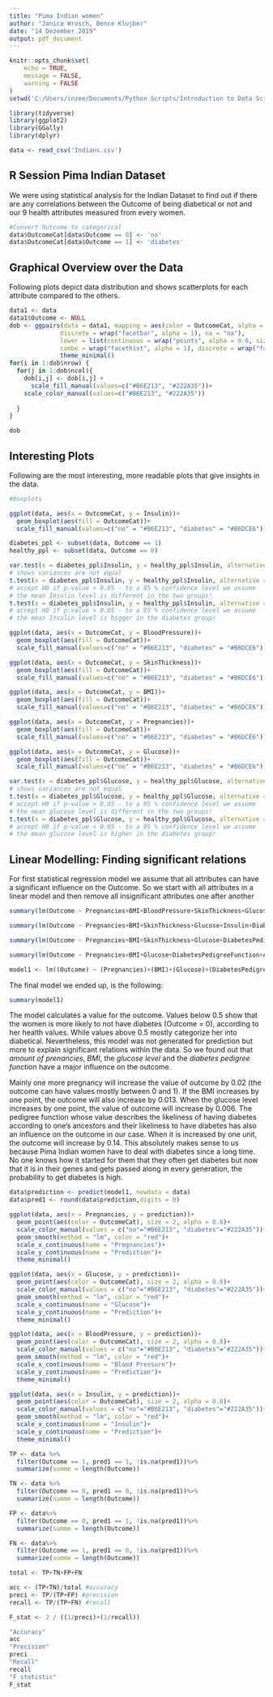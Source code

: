 ---
title: "Pima Indian women"
author: "Janica Wrosch, Bence Klujber"
date: "14 Dezember 2019"
output: pdf_document
---

```{r setup, include=FALSE}
knitr::opts_chunk$set(
	echo = TRUE,
	message = FALSE,
	warning = FALSE
)
setwd('C:/Users/inzee/Documents/Python Scripts/Introduction to Data Science')

library(tidyverse)
library(ggplot2)
library(GGally)
library(dplyr)

data <- read_csv('Indians.csv')

```

## R Session Pima Indian Dataset

We were using statistical analysis for the Indian Dataset to find out if there are any correlations between the Outcome of being diabetical or not and our 9 health attributes measured from every women.

```{r convert_category, echo=TRUE, warning=FALSE}
#Convert Outcome to categorical
data$OutcomeCat[data$Outcome == 0] <- 'no'
data$OutcomeCat[data$Outcome == 1] <- 'diabetes'


```

## Graphical Overview over the Data

Following plots depict data distribution and shows scatterplots for each attribute compared to the others.

```{r ggpair_plot, echo=FALSE, warning=FALSE}
data1 <- data
data1$Outcome <- NULL
dob <- ggpairs(data = data1, mapping = aes(color = OutcomeCat, alpha = 0.6), upper = list(continuous = "cor", combo = wrap("box_no_facet", alpha = 1, size = 0.7),
              discrete = wrap("facetbar", alpha = 1), na = "na"),
              lower = list(continuous = wrap("points", alpha = 0.6, size = 0.7),
              combo = wrap("facethist", alpha = 1), discrete = wrap("facetbar", alpha = 1), na = "na"))+
              theme_minimal()
for(i in 1:dob$nrow) {
  for(j in 1:dob$ncol){
    dob[i,j] <- dob[i,j] + 
      scale_fill_manual(values=c("#B6E213", "#222A35"))+
    scale_color_manual(values=c("#B6E213", "#222A35"))  
    
  }
}

dob
```

## Interesting Plots

Following are the most interesting, more readable plots that give insights in the data.

```{r insulin_relation, echo=TRUE, warning=FALSE}

#boxplots

ggplot(data, aes(x = OutcomeCat, y = Insulin))+
  geom_boxplot(aes(fill = OutcomeCat))+
  scale_fill_manual(values=c("no" = "#B6E213", "diabetes" = "#B6DCE6"))

diabetes_ppl <- subset(data, Outcome == 1)
healthy_ppl <- subset(data, Outcome == 0)

var.test(x = diabetes_ppl$Insulin, y = healthy_ppl$Insulin, alternative = "two.sided")
# shows variances are not equal
t.test(x = diabetes_ppl$Insulin, y = healthy_ppl$Insulin, alternative = "two.sided", var.equal = F)
# accept H0 if p-value > 0.05 - to a 95 % confidence level we assume
# the mean Insulin level is different in the two groups!
t.test(x = diabetes_ppl$Insulin, y = healthy_ppl$Insulin, alternative = "greater", var.equal = F)
# accept H0 if p-value > 0.05 - to a 95 % confidence level we assume
# the mean Insulin level is bigger in the diabetes group!
```

```{r plots}
ggplot(data, aes(x = OutcomeCat, y = BloodPressure))+
  geom_boxplot(aes(fill = OutcomeCat))+
  scale_fill_manual(values=c("no" = "#B6E213", "diabetes" = "#B6DCE6"))

ggplot(data, aes(x = OutcomeCat, y = SkinThickness))+
  geom_boxplot(aes(fill = OutcomeCat))+
  scale_fill_manual(values=c("no" = "#B6E213", "diabetes" = "#B6DCE6"))

ggplot(data, aes(x = OutcomeCat, y = BMI))+
  geom_boxplot(aes(fill = OutcomeCat))+
  scale_fill_manual(values=c("no" = "#B6E213", "diabetes" = "#B6DCE6"))

ggplot(data, aes(x = OutcomeCat, y = Pregnancies))+
  geom_boxplot(aes(fill = OutcomeCat))+
  scale_fill_manual(values=c("no" = "#B6E213", "diabetes" = "#B6DCE6"))
```


```{r glucose_relation}

ggplot(data, aes(x = OutcomeCat, y = Glucose))+
  geom_boxplot(aes(fill = OutcomeCat))+
  scale_fill_manual(values=c("no" = "#B6E213", "diabetes" = "#B6DCE6"))

var.test(x = diabetes_ppl$Glucose, y = healthy_ppl$Glucose, alternative = "two.sided")
# shows variances are not equal
t.test(x = diabetes_ppl$Glucose, y = healthy_ppl$Glucose, alternative = "two.sided", var.equal = F)
# accept H0 if p-value > 0.05 - to a 95 % confidence level we assume
# the mean glucose level is different in the two groups!
t.test(x = diabetes_ppl$Glucose, y = healthy_ppl$Glucose, alternative = "greater", var.equal = F)
# accept H0 if p-value < 0.05 - to a 95 % confidence level we assume
# the mean glucose level is higher in the diabetes group!
```


## Linear Modelling: Finding significant relations

For first statistical regression model we assume that all attributes can have a significant influence on the Outcome. So we start with all attributes in a linear model and then remove all insignificant attributes one after another

```{r model_all_attributes, echo=FALSE, warning=FALSE}
summary(lm(Outcome ~ Pregnancies+BMI+BloodPressure+SkinThickness+Glucose+Insulin+DiabetesPedigreeFunction+Age, data = data))

summary(lm(Outcome ~ Pregnancies+BMI+SkinThickness+Glucose+Insulin+DiabetesPedigreeFunction+Age, data = data))

summary(lm(Outcome ~ Pregnancies+BMI+SkinThickness+Glucose+DiabetesPedigreeFunction+Age, data = data))

summary(lm(Outcome ~ Pregnancies+BMI+Glucose+DiabetesPedigreeFunction+Age, data = data))

model1 <- lm((Outcome) ~ (Pregnancies)+(BMI)+(Glucose)+(DiabetesPedigreeFunction), data = data)

```

The final model we ended up, is the following:

```{r}
summary(model1)
```

The model calculates a value for the outcome. Values below 0.5 show that the women is more likely to not have diabetes (Outcome = 0), according to her health values. While values above 0.5 mostly categorize her into diabetical.
Nevertheless, this model was not generated for prediction but more to explain significant relations within the data. So we found out that *amount of prenancies*, *BMI*, the *glucose level* and the *diabetes pedigree function* have a major influence on the outcome.

Mainly one more pregnancy will increase the value of outcome by 0.02 (the outcome can have values mostly between 0 and 1).
If the BMI increases by one point, the outcome will also increase by 0.013.
When the glucose level increases by one point, the value of outcome will increase by 0.006.
The pedigree function whose value describes the likeliness of having diabetes according to one's ancestors and their likeliness to have diabetes has also an influence on the outcome in our case. When it is increased by one unit, the outcome will increase by 0.14. This absolutely makes sense to us because Pima Indian women have to deal with diabetes since a long time. No one knows how it started for them that they often get diabetes but now that it is in their genes and gets passed along in every generation, the probability to get diabetes is high.

```{r predictions}
data$prediction <- predict(model1, newdata = data)
data$pred1 <- round(data$prediction,digits = 0)

ggplot(data, aes(x = Pregnancies, y = prediction))+
  geom_point(aes(color = OutcomeCat), size = 2, alpha = 0.8)+
  scale_color_manual(values = c("no"="#B6E213", "diabetes"="#222A35"))+
  geom_smooth(method = "lm", color = "red")+
  scale_x_continuous(name = "Pregnancies")+
  scale_y_continuous(name = "Prediction")+
  theme_minimal()

ggplot(data, aes(x = Glucose, y = prediction))+
  geom_point(aes(color = OutcomeCat), size = 2, alpha = 0.8)+
  scale_color_manual(values = c("no"="#B6E213", "diabetes"="#222A35"))+
  geom_smooth(method = "lm", color = "red")+
  scale_x_continuous(name = "Glucose")+
  scale_y_continuous(name = "Prediction")+
  theme_minimal()

ggplot(data, aes(x = BloodPressure, y = prediction))+
  geom_point(aes(color = OutcomeCat), size = 2, alpha = 0.8)+
  scale_color_manual(values = c("no"="#B6E213", "diabetes"="#222A35"))+
  geom_smooth(method = "lm", color = "red")+
  scale_x_continuous(name = "Blood Pressure")+
  scale_y_continuous(name = "Prediction")+
  theme_minimal()

ggplot(data, aes(x = Insulin, y = prediction))+
  geom_point(aes(color = OutcomeCat), size = 2, alpha = 0.8)+
  scale_color_manual(values = c("no"="#B6E213", "diabetes"="#222A35"))+
  geom_smooth(method = "lm", color = "red")+
  scale_x_continuous(name = "Insulin")+
  scale_y_continuous(name = "Prediction")+
  theme_minimal()
```

```{r model_goodness}
TP <- data %>%
  filter(Outcome == 1, pred1 == 1, !is.na(pred1))%>%
  summarize(summe = length(Outcome))

TN <- data %>%
  filter(Outcome == 0, pred1 == 0, !is.na(pred1))%>%
  summarize(summe = length(Outcome))

FP <- data%>%
  filter(Outcome == 0, pred1 == 1, !is.na(pred1))%>%
  summarize(summe = length(Outcome))

FN <- data%>%
  filter(Outcome == 1, pred1 == 0, !is.na(pred1))%>%
  summarize(summe = length(Outcome))

total <- TP+TN+FP+FN

acc <- (TP+TN)/total #accuracy
preci <- TP/(TP+FP) #precision
recall <- TP/(TP+FN) #recall

F_stat <- 2 / ((1/preci)+(1/recall))

"Accuracy"
acc
"Precision"
preci
"Recall"
recall
"F statistic"
F_stat
```

